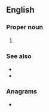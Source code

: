 ==English==
{{wikipedia|Women's National Basketball Association}}

===Proper noun===
{{en-proper noun}}

# {{init of|en|{{w|Women's National Basketball Association}}}}

===See also===
* {{l|en|FIBA}}
* {{l|en|NBA}}

===Anagrams===
* {{anagrams|en|a=abnw|bawn}}

{{cln|en|initialisms}}
{{C|en|Organizations|Basketball}}